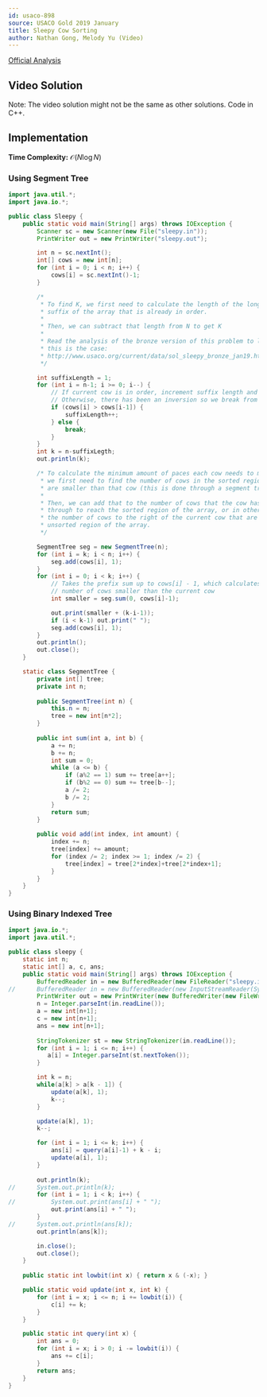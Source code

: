 ```yaml
---
id: usaco-898
source: USACO Gold 2019 January
title: Sleepy Cow Sorting
author: Nathan Gong, Melody Yu (Video)
---
```


[Official Analysis](http://www.usaco.org/current/data/sol_sleepy_gold_jan19.html)

## Video Solution

Note: The video solution might not be the same as other solutions. Code in C++.
<Youtube id="6oyl7lTKdPY" />

## Implementation

**Time Complexity:** $\mathcal{O}(N\log N)$

### Using Segment Tree

<LanguageSection>

<JavaSection>

```java
import java.util.*;
import java.io.*;

public class Sleepy {
	public static void main(String[] args) throws IOException {
		Scanner sc = new Scanner(new File("sleepy.in"));
		PrintWriter out = new PrintWriter("sleepy.out");

		int n = sc.nextInt();
		int[] cows = new int[n];
		for (int i = 0; i < n; i++) {
			cows[i] = sc.nextInt()-1;
		}

		/*
		 * To find K, we first need to calculate the length of the longest
		 * suffix of the array that is already in order. 
		 * 
		 * Then, we can subtract that length from N to get K
		 * 
		 * Read the analysis of the bronze version of this problem to learn why
		 * this is the case:
		 * http://www.usaco.org/current/data/sol_sleepy_bronze_jan19.html
		 */

		int suffixLength = 1;
		for (int i = n-1; i >= 0; i--) {
			// If current cow is in order, increment suffix length and continue
			// Otherwise, there has been an inversion so we break from the loop
			if (cows[i] > cows[i-1]) {
				suffixLength++;
			} else {
				break;
			}
		}
		int k = n-suffixLegth;
		out.println(k);

		/* To calculate the minimum amount of paces each cow needs to make,
		 * we first need to find the number of cows in the sorted region that 
		 * are smaller than that cow (this is done through a segment tree).
		 * 
		 * Then, we can add that to the number of cows that the cow has to move
		 * through to reach the sorted region of the array, or in other words,
		 * the number of cows to the right of the current cow that are in the
		 * unsorted region of the array.
		 */

		SegmentTree seg = new SegmentTree(n);
		for (int i = k; i < n; i++) {
			seg.add(cows[i], 1);
		}
		for (int i = 0; i < k; i++) {
			// Takes the prefix sum up to cows[i] - 1, which calculates the
			// number of cows smaller than the current cow
			int smaller = seg.sum(0, cows[i]-1);

			out.print(smaller + (k-i-1));
			if (i < k-1) out.print(" ");
			seg.add(cows[i], 1);
		}
		out.println();
		out.close();
	}

	static class SegmentTree {
		private int[] tree;
		private int n;
	
		public SegmentTree(int n) {
			this.n = n;
			tree = new int[n*2];
		}
	
		public int sum(int a, int b) {
			a += n;
			b += n;
			int sum = 0;
			while (a <= b) {
				if (a%2 == 1) sum += tree[a++];
				if (b%2 == 0) sum += tree[b--];
				a /= 2;
				b /= 2;
			}
			return sum;
		}
	
		public void add(int index, int amount) {
			index += n;
			tree[index] += amount;
			for (index /= 2; index >= 1; index /= 2) {
				tree[index] = tree[2*index]+tree[2*index+1];
			}
		}
	}
}
```

</JavaSection>

</LanguageSection>


### Using Binary Indexed Tree

<LanguageSection>
<JavaSection>

```java
import java.io.*;
import java.util.*;

public class sleepy {
	static int n;
	static int[] a, c, ans;
	public static void main(String[] args) throws IOException {
		BufferedReader in = new BufferedReader(new FileReader("sleepy.in"));
//		BufferedReader in = new BufferedReader(new InputStreamReader(System.in));
		PrintWriter out = new PrintWriter(new BufferedWriter(new FileWriter("sleepy.out")));
		n = Integer.parseInt(in.readLine());
		a = new int[n+1];
		c = new int[n+1];
		ans = new int[n+1];
		
		StringTokenizer st = new StringTokenizer(in.readLine());
	    for (int i = 1; i <= n; i++) {
	       a[i] = Integer.parseInt(st.nextToken());
	    }

		int k = n;
		while(a[k] > a[k - 1]) {
			update(a[k], 1);
			k--;
		}

		update(a[k], 1);
		k--;

		for (int i = 1; i <= k; i++) {
			ans[i] = query(a[i]-1) + k - i;
			update(a[i], 1);
		}
		
	    out.println(k);
//		System.out.println(k);
	    for (int i = 1; i < k; i++) {
//			System.out.print(ans[i] + " ");
	        out.print(ans[i] + " ");
	    }
//		System.out.println(ans[k]);
	    out.println(ans[k]);

	    in.close();
	    out.close();
	}
	
	public static int lowbit(int x) { return x & (-x); }

	public static void update(int x, int k) {
	    for (int i = x; i <= n; i += lowbit(i)) {
	        c[i] += k;
	    }
	}

	public static int query(int x) {
	    int ans = 0;
	    for (int i = x; i > 0; i -= lowbit(i)) {
	        ans += c[i];
	    }
	    return ans;
	}
}
```

</JavaSection>
</LanguageSection>